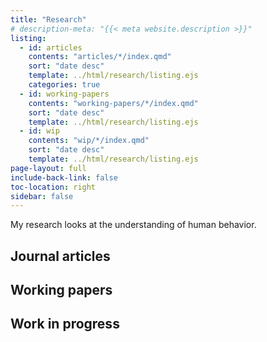 ```yaml
---
title: "Research"
# description-meta: "{{< meta website.description >}}"
listing:
  - id: articles
    contents: "articles/*/index.qmd"
    sort: "date desc"
    template: ../html/research/listing.ejs
    categories: true
  - id: working-papers
    contents: "working-papers/*/index.qmd"
    sort: "date desc"
    template: ../html/research/listing.ejs
  - id: wip
    contents: "wip/*/index.qmd"
    sort: "date desc"
    template: ../html/research/listing.ejs
page-layout: full
include-back-link: false
toc-location: right
sidebar: false
---
```


My research looks at the understanding of human behavior.

## Journal articles

:::{#articles}
:::


## Working papers

:::{#working-papers}
:::

## Work in progress

::: {#wip}
:::